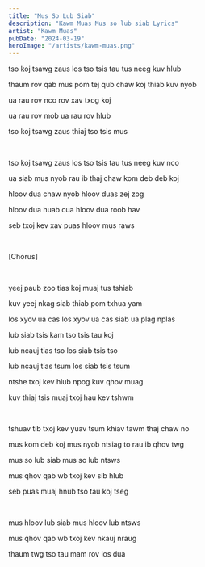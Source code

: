 ```yaml
---
title: "Mus So Lub Siab"
description: "Kawm Muas Mus so lub siab Lyrics"
artist: "Kawm Muas"
pubDate: "2024-03-19"
heroImage: "/artists/kawm-muas.png"
---
```


tso koj tsawg zaus los tso tsis tau tus neeg kuv hlub

thaum rov qab mus pom tej qub chaw koj thiab kuv nyob

ua rau rov nco rov xav txog koj

ua rau rov mob ua rau rov hlub

tso koj tsawg zaus thiaj tso tsis mus

<br />

tso koj tsawg zaus los tso tsis tau tus neeg kuv nco

ua siab mus nyob rau ib thaj chaw kom deb deb koj

hloov dua chaw nyob hloov duas zej zog

hloov dua huab cua hloov dua roob hav

seb txoj kev xav puas hloov mus raws

<br />

[Chorus]

<br />

yeej paub zoo tias koj muaj tus tshiab

kuv yeej nkag siab thiab pom txhua yam

los xyov ua cas los xyov ua cas siab ua plag nplas

lub siab tsis kam tso tsis tau koj

lub ncauj tias tso los siab tsis tso

lub ncauj tias tsum los siab tsis tsum

ntshe txoj kev hlub npog kuv qhov muag

kuv thiaj tsis muaj txoj hau kev tshwm

<br />

tshuav tib txoj kev yuav tsum khiav tawm thaj chaw no

mus kom deb koj mus nyob ntsiag to rau ib qhov twg

mus so lub siab mus so lub ntsws

mus qhov qab wb txoj kev sib hlub

seb puas muaj hnub tso tau koj tseg

<br />

mus hloov lub siab mus hloov lub ntsws

mus qhov qab wb txoj kev nkauj nraug

thaum twg tso tau mam rov los dua
